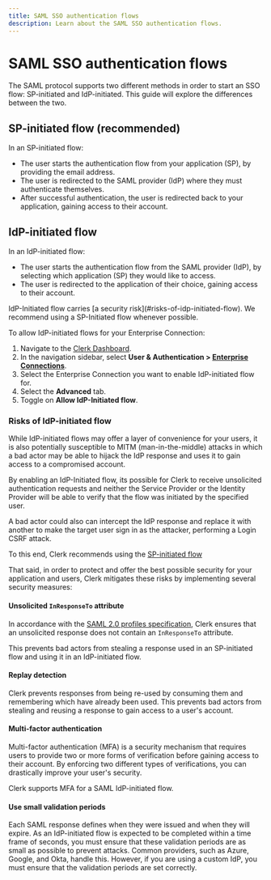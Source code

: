```yaml
---
title: SAML SSO authentication flows
description: Learn about the SAML SSO authentication flows.
---
```


# SAML SSO authentication flows

The SAML protocol supports two different methods in order to start an SSO flow: SP-initiated and IdP-initiated. This guide will explore the differences between the two.

## SP-initiated flow (recommended)

In an SP-initiated flow:
- The user starts the authentication flow from your application (SP), by providing the email address.
- The user is redirected to the SAML provider (IdP) where they must authenticate themselves.
- After successful authentication, the user is redirected back to your application, gaining access to their account.

## IdP-initiated flow

In an IdP-initiated flow:
- The user starts the authentication flow from the SAML provider (IdP), by selecting which application (SP) they would like to access.
- The user is redirected to the application of their choice, gaining access to their account.

<Callout type="info">
  IdP-Initiated flow carries [a security risk](#risks-of-idp-initiated-flow). We recommend using a SP-Initiated flow whenever possible.
</Callout>

To allow IdP-initiated flows for your Enterprise Connection:

1. Navigate to the [Clerk Dashboard](https://dashboard.clerk.com).
2. In the navigation sidebar, select **User & Authentication > [Enterprise Connections](https://dashboard.clerk.com/last-active?path=user-authentication/enterprise-connections)**.
3. Select the Enterprise Connection you want to enable IdP-initiated flow for.
4. Select the **Advanced** tab.
5. Toggle on **Allow IdP-Initiated flow**.

### Risks of IdP-initiated flow

While IdP-initiated flows may offer a layer of convenience for your users, it is also potentially susceptible to MITM (man-in-the-middle) attacks in which a bad actor may be able to hijack the IdP response and uses it to gain access to a compromised account.

By enabling an IdP-Initiated flow, its possible for Clerk to receive unsolicited authentication requests and neither the Service Provider or the Identity Provider will be able to verify that the flow was initiated by the specified user.

A bad actor could also can intercept the IdP response and replace it with another to make the target user sign in as the attacker, performing a Login CSRF attack.

To this end, Clerk recommends using the [SP-initiated flow](#sp-initiated-flow-recommended)

That said, in order to protect and offer the best possible security for your application and users, Clerk mitigates these risks by implementing several security measures:

#### Unsolicited `InResponseTo` attribute

In accordance with the [SAML 2.0 profiles specification](https://docs.oasis-open.org/security/saml/v2.0/saml-profiles-2.0-os.pdf), Clerk ensures that an unsolicited response does not contain an `InResponseTo` attribute.

This prevents bad actors from stealing a response used in an SP-initiated flow and using it in an IdP-initiated flow.

#### Replay detection

Clerk prevents responses from being re-used by consuming them and remembering which have already been used.
This prevents bad actors from stealing and reusing a response to gain access to a user's account.

#### Multi-factor authentication

Multi-factor authentication (MFA) is a security mechanism that requires users to provide two or more forms of verification before gaining access to their account. By enforcing two different types of verifications, you can drastically improve your user's security.

Clerk supports MFA for a SAML IdP-initiated flow.

#### Use small validation periods

Each SAML response defines when they were issued and when they will expire. As an IdP-initiated flow is expected to be completed within a time frame of seconds, you must ensure that these validation periods are as small as possible to prevent attacks. Common providers, such as Azure, Google, and Okta, handle this. However, if you are using a custom IdP, you must ensure that the validation periods are set correctly.

